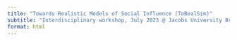 ```yaml
---
title: "Towards Realistic Models of Social Influence (ToRealSim)"
subtitle: "Interdisciplinary workshop, July 2023 @ Jacobs University Bremen"
format: html
---
```


